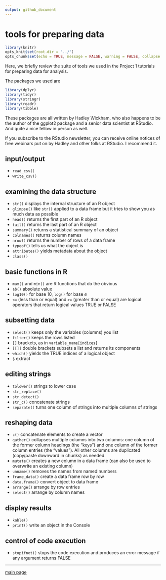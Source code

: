 ```yaml
---
output: github_document
--- 
```


# tools for preparing data

```r
library(knitr)
opts_knit$set(root.dir = "../")
opts_chunk$set(echo = TRUE, message = FALSE, warning = FALSE, collapse = TRUE)
```


Here, we briefly review the suite of tools we used in the Project 1 tutorials for preparing data for analysis. 

The packages we used are

```r
library(dplyr)
library(tidyr)
library(stringr)
library(readr)
library(tibble)
```

These packages are all written by Hadley Wickham, who also happens to be the author of the ggplot2 package and a senior data scientist at RStudio. And quite a nice fellow in person as well. 

If you subscribe to the RStudio newsletter, you can receive online notices of free webinars put on by Hadley and other folks at RStudio. I recommend it. 
 
## input/output  

- `read_csv()` 
- `write_csv()` 

## examining the data structure  

- `str()`  displays the internal structure of an R object 
- `glimpse()` like `str()` applied to a data frame but it tries to show you as much data as possible 
- `head()` returns the first part of an R object 
- `tail()` returns the last  part of an R object 
- `summary()` returns a statistical summary of an object 
- `colnames()` returns column names 
- `nrow()` returns the number of rows of a data frame 
- `typeof()` tells us what the object is 
- `attributes()`  yields metadata about the object 
- `class()` 


## basic functions in R 

- `max()` and `min()` are R functions that do the obvious 
- `ab()` absolute value 
- `log10()` for base 10, `log()` for base *e* 
- `<=` (less than or equal) and `>=` (greater than or equal) are logical operators that return logical values TRUE or FALSE 


## subsetting data 

- `select()`  keeps only the variables (columns) you list  
- `filter()` keeps the rows listed 
- `[]` brackets, as in `variable_name[indices]` 
- `[[]]` double brackets subsets a list and returns its components 
- `which()` yields the TRUE indices of a logical object 
- `$` extract 


## editing strings  

- `tolower()` strings to lower case 
- `str_replace()` 
- `str_detect()` 
- `str_c()` concatenate strings 
- `separate()` turns one column of strings into multiple columns of strings 


## reshaping data 

- `c()` concatenate elements to create a vector 
- `gather()` collapses multiple columns into two columns: one column of the former column headings (the "keys") and one column of the former column entries (the "values"). All other columns are duplicated (copy/paste downward in chunks) as needed. 
- `mutate()` creates a new column in a data frame (can also be used to overwrite an existing column) 
- `unname()`  removes the names from named numbers 
- `frame_data()` create a data frame row by row 
- `data.frame()` convert object to data frame 
- `arrange()` arrange by row entries 
- `select()` arrange by column names 


## display results  

- `kable()` 
- `print()` write an object in the Console 


## control of code execution 

- `stopifnot()` stops the code execution and produces an error message if any argument returns FALSE

---

[main page](../README.md)
